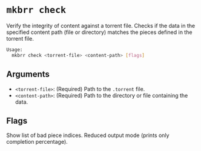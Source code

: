 # `mkbrr check`

Verify the integrity of content against a torrent file. Checks if the data in the specified content path (file or directory) matches the pieces defined in the torrent file.

```bash
Usage:
  mkbrr check <torrent-file> <content-path> [flags]
```

## Arguments

-   `<torrent-file>`: (Required) Path to the `.torrent` file.
-   `<content-path>`: (Required) Path to the directory or file containing the data.

## Flags

<ParamField path="--verbose, -v" type="boolean" default="false">
  Show list of bad piece indices.
</ParamField>

<ParamField path="--quiet" type="boolean" default="false">
  Reduced output mode (prints only completion percentage).
</ParamField>
